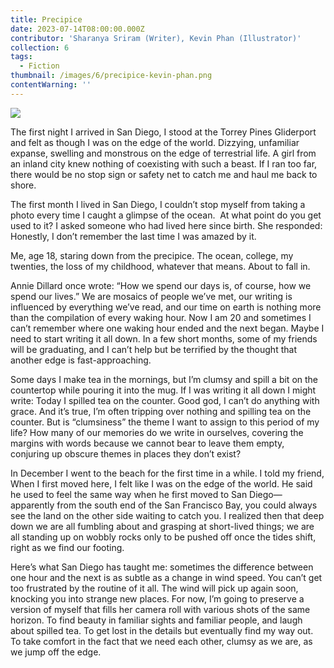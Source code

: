 ```yaml
---
title: Precipice
date: 2023-07-14T08:00:00.000Z
contributor: 'Sharanya Sriram (Writer), Kevin Phan (Illustrator)'
collection: 6
tags:
  - Fiction
thumbnail: /images/6/precipice-kevin-phan.png
contentWarning: ''
---
```


![](/images/6/precipice-kevin-phan.png)

The first night I arrived in San Diego, I stood at the Torrey Pines Gliderport and felt as though I was on the edge of the world. Dizzying, unfamiliar expanse, swelling and monstrous on the edge of terrestrial life. A girl from an inland city knew nothing of coexisting with such a beast. If I ran too far, there would be no stop sign or safety net to catch me and haul me back to shore.

The first month I lived in San Diego, I couldn’t stop myself from taking a photo every time I caught a glimpse of the ocean.  At what point do you get used to it? I asked someone who had lived here since birth. She responded: Honestly, I don’t remember the last time I was amazed by it.

Me, age 18, staring down from the precipice. The ocean, college, my twenties, the loss of my childhood, whatever that means. About to fall in.

Annie Dillard once wrote: “How we spend our days is, of course, how we spend our lives.” We are mosaics of people we’ve met, our writing is influenced by everything we’ve read, and our time on earth is nothing more than the compilation of every waking hour. Now I am 20 and sometimes I can’t remember where one waking hour ended and the next began. Maybe I need to start writing it all down. In a few short months, some of my friends will be graduating, and I can’t help but be terrified by the thought that another edge is fast-approaching.

Some days I make tea in the mornings, but I’m clumsy and spill a bit on the countertop while pouring it into the mug. If I was writing it all down I might write: Today I spilled tea on the counter. Good god, I can’t do anything with grace. And it’s true, I’m often tripping over nothing and spilling tea on the counter. But is “clumsiness” the theme I want to assign to this period of my life? How many of our memories do we write in ourselves, covering the margins with words because we cannot bear to leave them empty, conjuring up obscure themes in places they don’t exist?

In December I went to the beach for the first time in a while. I told my friend, When I first moved here, I felt like I was on the edge of the world. He said he used to feel the same way when he first moved to San Diego—apparently from the south end of the San Francisco Bay, you could always see the land on the other side waiting to catch you. I realized then that deep down we are all fumbling about and grasping at short-lived things; we are all standing up on wobbly rocks only to be pushed off once the tides shift, right as we find our footing.

Here’s what San Diego has taught me: sometimes the difference between one hour and the next is as subtle as a change in wind speed. You can’t get too frustrated by the routine of it all. The wind will pick up again soon, knocking you into strange new places. For now, I’m going to preserve a version of myself that fills her camera roll with various shots of the same horizon. To find beauty in familiar sights and familiar people, and laugh about spilled tea. To get lost in the details but eventually find my way out. To take comfort in the fact that we need each other, clumsy as we are, as we jump off the edge.
